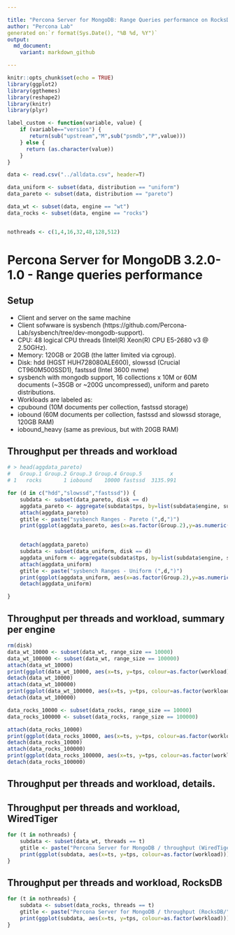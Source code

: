 ```yaml
---

title: "Percona Server for MongoDB: Range Queries performance on RocksDB and WiredTiger"
author: "Percona Lab"
generated on:`r format(Sys.Date(), "%B %d, %Y")`
output:
  md_document:
    variant: markdown_github

---
```


```r
knitr::opts_chunk$set(echo = TRUE)
library(ggplot2)
library(ggthemes)
library(reshape2)
library(knitr)
library(plyr)

label_custom <- function(variable, value) {
    if (variable=="version") {
       return(sub("upstream","M",sub("psmdb","P",value)))
    } else {
      return (as.character(value))
    }
}

data <- read.csv("../alldata.csv", header=T)

data_uniform <- subset(data, distribution == "uniform")
data_pareto <- subset(data, distribution == "pareto") 

data_wt <- subset(data, engine == "wt") 
data_rocks <- subset(data, engine == "rocks") 


nothreads <- c(1,4,16,32,48,128,512)

```
# Percona Server for MongoDB 3.2.0-1.0 - Range queries performance 

## Setup

* Client and server on the same machine 
* Client sofwware is sysbench (https://github.com/Percona-Lab/sysbench/tree/dev-mongodb-support).
* CPU: 48 logical CPU threads (Intel(R) Xeon(R) CPU E5-2680 v3 @ 2.50GHz). 
* Memory: 120GB or 20GB (the latter limited via cgroup).
* Disk: hdd (HGST HUH728080ALE600), slowssd (Crucial CT960M500SSD1), fastssd (Intel 3600 nvme) 
* sysbench with mongodb support, 16 collections x 10M or 60M documents (~35GB or ~200G uncompressed), uniform and pareto distributions. 
* Workloads are labeled as:
- cpubound (10M documents per collection, fastssd storage)
- iobound (60M documents per collection, fastssd and slowssd storage, 120GB RAM)
- iobound_heavy (same as previous, but with 20GB RAM)

## Throughput per threads and workload

```r

# > head(aggdata_pareto)
#   Group.1 Group.2 Group.3 Group.4 Group.5         x
# 1   rocks       1 iobound    10000 fastssd  3135.991

for (d in c("hdd","slowssd","fastssd")) {
    subdata <- subset(data_pareto, disk == d)
    aggdata_pareto <- aggregate(subdata$tps, by=list(subdata$engine, subdata$user_provided_threads, subdata$workload, subdata$range_size), FUN=function(x) quantile(x, probs=0.99))
    attach(aggdata_pareto)
    gtitle <- paste("sysbench Ranges - Pareto (",d,")")
    print(ggplot(aggdata_pareto, aes(x=as.factor(Group.2),y=as.numeric(x),color=as.factor(Group.1),group=Group.1)) + facet_grid(Group.4 ~ Group.3) +geom_line()+geom_point(size=4) + labs(x="Threads",y="Throughput,tps",title=gtitle)+scale_color_tableau(name="Engine")+scale_y_continuous(breaks=extended_range_breaks()(rbind(0,x)),labels = scales::comma)+theme(axis.text.x  = element_text(angle=45, vjust=0.5))+theme_bw() + theme(panel.grid = element_line(colour="#010101",size=1), panel.background = element_rect(colour="#000000"), plot.background = element_rect(colour="#000000"), strip.background = element_rect(colour="#010101"), text=element_text(size=50), strip.text=element_text(size=60)))

  
    detach(aggdata_pareto)
    subdata <- subset(data_uniform, disk == d)
    aggdata_uniform <- aggregate(subdata$tps, by=list(subdata$engine, subdata$user_provided_threads, subdata$workload, subdata$range_size), FUN=function(x) quantile(x, probs=0.99))
    attach(aggdata_uniform)
    gtitle <- paste("sysbench Ranges - Uniform (",d,")")
    print(ggplot(aggdata_uniform, aes(x=as.factor(Group.2),y=as.numeric(x),color=as.factor(Group.1),group=Group.1))+geom_line()+geom_point(size=4) + facet_grid(Group.4 ~ Group.3) +labs(x="Threads",y="Throughput,tps",title=gtitle)+scale_color_tableau(name="Engine")+scale_y_continuous(breaks=extended_range_breaks()(rbind(0,x)),labels = scales::comma)+theme(axis.text.x  = element_text(angle=45, vjust=0.5))+theme_bw() + theme(panel.grid = element_line(colour="#010101",size=1), panel.background = element_rect(colour="#000000"), plot.background = element_rect(colour="#000000"), strip.background = element_rect(colour="#010101"), text=element_text(size=50), strip.text=element_text(size=60)))
    detach(aggdata_uniform)

}


```

## Throughput per threads and workload, summary per engine

```r

rm(disk)
data_wt_10000 <- subset(data_wt, range_size == 10000)
data_wt_100000 <- subset(data_wt, range_size == 100000)
attach(data_wt_10000)
print(ggplot(data_wt_10000, aes(x=ts, y=tps, colour=as.factor(workload))) + geom_jitter(size=4) + scale_colour_discrete(name = "") + facet_grid(distribution ~ user_provided_threads, labeller=label_custom) + xlab("Time in seconds (10 sec interval)") + ylab("Throughput (read/write ops per second)") + ggtitle("Percona Server for MongoDB / throughput per threads (WiredTiger, range size 10000)") + scale_y_continuous(breaks = extended_range_breaks()(rbind(0,data_wt_10000$tps)))  + scale_x_discrete(breaks = c(600)) + expand_limits(x=0, y=0) + theme_bw() + theme(panel.grid = element_line(colour="#010101",size=1), panel.background = element_rect(colour="#000000"), plot.background = element_rect(colour="#000000"), strip.background = element_rect(colour="#010101"), text=element_text(size=50), strip.text=element_text(size=60)))
detach(data_wt_10000)
attach(data_wt_100000)
print(ggplot(data_wt_100000, aes(x=ts, y=tps, colour=as.factor(workload))) + geom_jitter(size=4) + scale_colour_discrete(name = "") + facet_grid(distribution ~ user_provided_threads, labeller=label_custom) + xlab("Time in seconds (10 sec interval)") + ylab("Throughput (read/write ops per second)") + ggtitle("Percona Server for MongoDB / throughput per threads (WiredTiger, range size 100000)") + scale_y_continuous(breaks = extended_range_breaks()(rbind(0,data_wt_100000$tps)))  + scale_x_discrete(breaks = c(600)) + expand_limits(x=0, y=0) + theme_bw() + theme(panel.grid = element_line(colour="#010101",size=1), panel.background = element_rect(colour="#000000"), plot.background = element_rect(colour="#000000"), strip.background = element_rect(colour="#010101"), text=element_text(size=50), strip.text=element_text(size=60)))
detach(data_wt_100000)

data_rocks_10000 <- subset(data_rocks, range_size == 10000)
data_rocks_100000 <- subset(data_rocks, range_size == 100000)

attach(data_rocks_10000)
print(ggplot(data_rocks_10000, aes(x=ts, y=tps, colour=as.factor(workload))) + geom_jitter(size=4) + scale_colour_discrete(name = "") + facet_grid(distribution ~ user_provided_threads, labeller=label_custom) + xlab("Time in seconds (10 sec interval)") + ylab("Throughput (read/write ops per second)") + ggtitle("Percona Server for MongoDB / throughput per threads (RocksDB, range size 10000)") + scale_y_continuous(breaks = extended_range_breaks()(rbind(0,data_rocks_10000$tps)))  + scale_x_discrete(breaks = c(600)) + expand_limits(x=0, y=0) + theme_bw() + theme(panel.grid = element_line(colour="#010101",size=1), panel.background = element_rect(colour="#000000"), plot.background = element_rect(colour="#000000"), strip.background = element_rect(colour="#010101"), text=element_text(size=50), strip.text=element_text(size=60)))
detach(data_rocks_10000)
attach(data_rocks_100000)
print(ggplot(data_rocks_100000, aes(x=ts, y=tps, colour=as.factor(workload))) + geom_jitter(size=4) + scale_colour_discrete(name = "") + facet_grid(distribution ~ user_provided_threads, labeller=label_custom) + xlab("Time in seconds (10 sec interval)") + ylab("Throughput (read/write ops per second)") + ggtitle("Percona Server for MongoDB / throughput per threads (RocksDB, range size 100000)") + scale_y_continuous(breaks = extended_range_breaks()(rbind(0,data_rocks_100000$tps)))  + scale_x_discrete(breaks = c(600)) + expand_limits(x=0, y=0) + theme_bw() + theme(panel.grid = element_line(colour="#010101",size=1), panel.background = element_rect(colour="#000000"), plot.background = element_rect(colour="#000000"), strip.background = element_rect(colour="#010101"), text=element_text(size=50), strip.text=element_text(size=60)))
detach(data_rocks_100000)

```

## Throughput per threads and workload, details. 
## Throughput per threads and workload, WiredTiger

```r


for (t in nothreads) {
    subdata <- subset(data_wt, threads == t)
	gtitle <- paste("Percona Server for MongoDB / throughput (WiredTiger/", t," threads)")
	print(ggplot(subdata, aes(x=ts, y=tps, colour=as.factor(workload))) + geom_jitter(size=4) + scale_colour_discrete(name = "") + facet_grid(range_size ~ distribution) + xlab("Time in seconds (10 sec interval)") + ylab("Throughput (read/write ops per second)") + ggtitle(gtitle) + scale_y_continuous(breaks = extended_range_breaks()(rbind(0,subdata$tps)))  + expand_limits(x=0, y=0) + theme_bw() + theme(panel.grid = element_line(colour="#010101",size=1), panel.background = element_rect(colour="#000000"), plot.background = element_rect(colour="#000000"), strip.background = element_rect(colour="#010101"), text=element_text(size=50), strip.text=element_text(size=60)))
}
```

## Throughput per threads and workload, RocksDB

```r


for (t in nothreads) {
    subdata <- subset(data_rocks, threads == t)
	gtitle <- paste("Percona Server for MongoDB / throughput (RocksDB/", t," threads)")
	print(ggplot(subdata, aes(x=ts, y=tps, colour=as.factor(workload))) + geom_jitter(size=4) + scale_colour_discrete(name = "") + facet_grid(range_size ~ distribution) + xlab("Time in seconds (10 sec interval)") + ylab("Throughput (read/write ops per second)") + ggtitle(gtitle) + scale_y_continuous(breaks = extended_range_breaks()(rbind(0,subdata$tps)))  + expand_limits(x=0, y=0) + theme_bw() + theme(panel.grid = element_line(colour="#010101",size=1), panel.background = element_rect(colour="#000000"), plot.background = element_rect(colour="#000000"), strip.background = element_rect(colour="#010101"), text=element_text(size=50), strip.text=element_text(size=60)))
}
```
